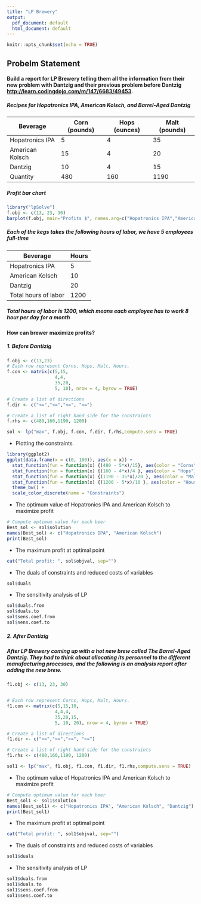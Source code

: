 ---
title: "LP Brewery"
output:
  pdf_document: default
  html_document: default
---

```{r setup, include=FALSE}
knitr::opts_chunk$set(echo = TRUE)
```

## Probelm Statement

#### Build a report for LP Brewery telling them all the information from their new problem with Dantzig and their previous problem before Dantzig <http://learn.codingdojo.com/m/147/6683/49453>.

##### Recipes for Hopatronics IPA, American Kolsch, and Barrel-Aged Dantzig

  Beverage     | Corn (pounds)  |  Hops (ounces) |  Malt (pounds) |  
-------------- | -------------  | -------------- | -------------- | 
Hopatronics IPA|       5        |       4        |        35      |     
American Kolsch|       15       |       4        |        20      |    
Dantzig        |       10       |       4        |        15      |     
   Quantity    |      480       |      160       |       1190

##### Profit bar chart
```{r beverage, echo=FALSE}
library("lpSolve")
f.obj <- c(13, 23, 30)
barplot(f.obj, main="Profits $", names.arg=c("Hopatronics IPA","American Kolsch", "Dantzig"))
```

##### Each of the kegs takes the following hours of labor, we have 5 employees full-time

 Beverage      |    Hours  
-------------- | -------------
Hopatronics IPA|       5       
American Kolsch|       10       
Dantzig        |       20       
Total hours of labor     | 1200

##### Total hours of labor is 1200, which means each employee has to work 8 hour per day for a month
#### How can brewer maximize profits? 
##### 1. Before Dantizig
```{r lp, echo=FALSE}
f.obj <- c(13,23)
# Each row represent Corns, Hops, Malt, Hours.
f.con <- matrix(c(5,15,
                  4,4,
                  35,20,
                  5, 10), nrow = 4, byrow = TRUE)

# Create a list of directions
f.dir <- c("<=","<=","<=", "<=")

# Create a list of right hand side for the constraints
f.rhs <- c(480,160,1190, 1200)

sol <- lp("max", f.obj, f.con, f.dir, f.rhs,compute.sens = TRUE)

```
 * Plotting the constraints
```{r}
library(ggplot2)
ggplot(data.frame(x = c(0, 100)), aes(x = x)) + 
  stat_function(fun = function(x) {(480 - 5*x)/15}, aes(color = "Corns")) + 
  stat_function(fun = function(x) {(160 - 4*x)/4 }, aes(color = "Hops")) + 
  stat_function(fun = function(x) {(1190 - 35*x)/20 }, aes(color = "Malts")) + 
  stat_function(fun = function(x) {(1200 - 5*x)/10 }, aes(color = "Hours")) + 
  theme_bw() + 
  scale_color_discrete(name = "Constraints")
```
 

 * The optimum value of Hopatronics IPA and American Kolsch to maximize profit
```{r sol, echo=FALSE}
# Compute optimum value for each beer
Best_sol <- sol$solution
names(Best_sol) <- c("Hopatronics IPA", "American Kolsch") 
print(Best_sol)
```
 * The maximum profit at optimal point 
```{r obj, echo=FALSE}
cat("Total profit: ", sol$objval, sep="")
```
 * The duals of constraints and reduced costs of variables
```{r duals, echo=FALSE}
sol$duals
```
 * The sensitivity analysis of LP 
```{r sa, echo=FALSE}
sol$duals.from
sol$duals.to
sol$sens.coef.from
sol$sens.coef.to
```

 
##### 2. After Dantizig
##### After LP Brewery coming up with a hot new brew called The Barrel-Aged Dantzig. They had to think about allocating its personnel to the different manufacturing processes, and the following is an analysis report after adding the new brew. 
 
```{r lp1, echo=FALSE}
f1.obj <- c(13, 23, 30)


# Each row represent Corns, Hops, Malt, Hours.
f1.con <- matrix(c(5,15,10,
                  4,4,4,
                  35,20,15,
                  5, 10, 20), nrow = 4, byrow = TRUE)

# Create a list of directions
f1.dir <- c("<=","<=","<=", "<=")

# Create a list of right hand side for the constraints
f1.rhs <- c(480,160,1190, 1200)

sol1 <- lp("max", f1.obj, f1.con, f1.dir, f1.rhs,compute.sens = TRUE)


```

 * The optimum value of Hopatronics IPA and American Kolsch to maximize profit
```{r sol1, echo=FALSE}
# Compute optimum value for each beer
Best_sol1 <- sol1$solution
names(Best_sol1) <- c("Hopatronics IPA", "American Kolsch", "Dantzig") 
print(Best_sol1)
```
 * The maximum profit at optimal point 
```{r obj1, echo=FALSE}
cat("Total profit: ", sol1$objval, sep="")
```
 * The duals of constraints and reduced costs of variables
```{r duals1,echo=FALSE}
sol1$duals
```
 * The sensitivity analysis of LP 
```{r sa1, echo=FALSE}
sol1$duals.from
sol1$duals.to
sol1$sens.coef.from
sol1$sens.coef.to
```


